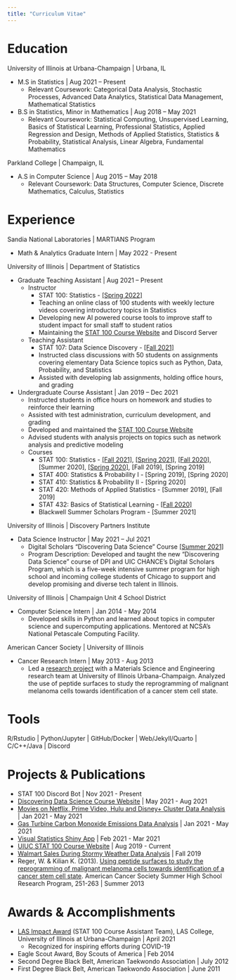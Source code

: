 ```yaml
---
title: "Curriculum Vitae"
---
```


# Education

University of Illinois at Urbana-Champaign | Urbana, IL

* M.S in Statistics | Aug 2021 -- Present
    * Relevant Coursework: Categorical Data Analysis, Stochastic Processes, Advanced Data Analytics, Statistical Data Management, Mathematical Statistics

* B.S in Statistics, Minor in Mathematics | Aug 2018 -- May 2021
    * Relevant Coursework: Statistical Computing, Unsupervised Learning, Basics of Statistical Learning, Professional Statistics, Applied Regression and Design, Methods of Applied Statistics, Statistics & Probability, Statistical Analysis, Linear Algebra, Fundamental Mathematics

Parkland College | Champaign, IL

* A.S in Computer Science | Aug 2015 -- May 2018
    * Relevant Coursework: Data Structures, Computer Science, Discrete Mathematics, Calculus, Statistics

# Experience

Sandia National Laboratories | MARTIANS Program

* Math & Analytics Graduate Intern | May 2022 - Present

University of Illinois | Department of Statistics

* Graduate Teaching Assistant | Aug 2021 -- Present
    * Instructor
        * STAT 100: Statistics - [[Spring 2022]](https://stat100website.web.illinois.edu/pages/staff.html)
        * Teaching an online class of 100 students with weekly lecture videos covering introductory topics in Statistics
        * Developing new AI powered course tools to improve staff to student impact for small staff to student ratios
        * Maintaining the [STAT 100 Course Website](https://stat100website.web.illinois.edu/pages/staff.html) and Discord Server

    * Teaching Assistant
        * STAT 107: Data Science Discovery - [[Fall 2021]](https://discovery.cs.illinois.edu/stat107-fa21/staff/)
        * Instructed class discussions with 50 students on assignments covering elementary Data Science topics such as Python, Data, Probability, and Statistics
        * Assisted with developing lab assignments, holding office hours, and grading

* Undergraduate Course Assistant | Jan 2019 -- Dec 2021
    * Instructed students in office hours on homework and studies to reinforce their learning
    * Assisted with test administration, curriculum development, and grading
    * Developed and maintained the [STAT 100 Course Website](https://stat100website.web.illinois.edu/pages/staff.html)
    * Advised students with analysis projects on topics such as network analysis and predictive modeling
    * Courses
        * STAT 100: Statistics - [[Fall 2021]](https://stat100website.web.illinois.edu/archive/F21/pages/staff.html), [[Spring 2021]](https://stat100website.web.illinois.edu/archive/S21/pages/staff.html), [[Fall 2020]](https://stat100website.web.illinois.edu/archive/F20/pages/staff.html), [Summer 2020], [[Spring 2020]](https://stat100website.web.illinois.edu/archive/S20/pages/staff.html), [Fall 2019], [Spring 2019]
        * STAT 400: Statistics & Probability I - [Spring 2019], [Spring 2020]
        * STAT 410: Statistics & Probability II - [Spring 2020]
        * STAT 420: Methods of Applied Statistics - [Summer 2019], [Fall 2019]
        * STAT 432: Basics of Statistical Learning - [[Fall 2020]](https://fall-2020.stat432.org)
        * Blackwell Summer Scholars Program - [Summer 2021]

University of Illinois | Discovery Partners Institute

* Data Science Instructor | May 2021 -- Jul 2021
    * Digital Scholars "Discovering Data Science" Course [[Summer 2021]](https://wjonasreger.github.io/DigitalScholars_DataScience/)
    * Program Description: Developed and taught the new "Discovering Data Science" course of DPI and UIC CHANCE's Digital Scholars Program, which is a five-week intensive summer program for high school and incoming college students of Chicago to support and develop promising and diverse tech talent in Illinois. 

University of Illinois | Champaign Unit 4 School District

* Computer Science Intern | Jan 2014 - May 2014
    * Developed skills in Python and learned about topics in computer science and supercomputing applications. Mentored at NCSA's National Petascale Computing Facility.

American Cancer Society | University of Illinois

* Cancer Research Intern | May 2013 - Aug 2013
    * Led a [research project](https://wjonasreger.github.io/website/assets/docs/publications/ACS%20Internship%20Article%20(2020%20reformat).pdf) with a Materials Science and Engineering research team at University of Illinois Urbana-Champaign. Analyzed the use of peptide surfaces to study the reprogramming of malignant melanoma cells towards identification of a cancer stem cell state.

# Tools

R/Rstudio | Python/Jupyter | GitHub/Docker | Web/Jekyll/Quarto | C/C++/Java | Discord

# Projects & Publications

* STAT 100 Discord Bot | Nov 2021 - Present
* [Discovering Data Science Course Website](https://wjonasreger.github.io/DigitalScholars_DataScience/) | May 2021 - Aug 2021
* [Movies on Netflix, Prime Video, Hulu and Disney+ Cluster Data Analysis](https://github.com/wjonasreger/STAT430_FinalProject) | Jan 2021 - May 2021
* [Gas Turbine Carbon Monoxide Emissions Data Analysis](https://github.com/wjonasreger/STAT443_FinalProject) | Jan 2021 - May 2021
* [Visual Statistics Shiny App](https://h550e6-wjonasreger.shinyapps.io/rrvisapp/) | Feb 2021 - Mar 2021
* [UIUC STAT 100 Course Website](https://stat100website.web.illinois.edu) | Aug 2019 - Current
* [Walmart Sales During Stormy Weather Data Analysis](https://wjonasreger.github.io/website/assets/docs/publications/walmart_425_outline.pdf) | Fall 2019
* Reger, W. & Kilian K. (2013). [Using peptide surfaces to study the reprogramming of malignant melanoma cells towards identification of a cancer stem cell state](https://wjonasreger.github.io/website/assets/docs/publications/ACS%20Internship%20Article%20(2020%20reformat).pdf). American Cancer Society Summer High School Research Program, 251-263 | Summer 2013

# Awards & Accomplishments

* [LAS Impact Award](https://las.illinois.edu/covid19/award) (STAT 100 Course Assistant Team), LAS College, University of Illinois at Urbana-Champaign | April 2021
    * Recognized for inspiring efforts during COVID-19
* Eagle Scout Award, Boy Scouts of America | Feb 2014
* Second Degree Black Belt, American Taekwondo Association | July 2012
* First Degree Black Belt, American Taekwondo Association | June 2011